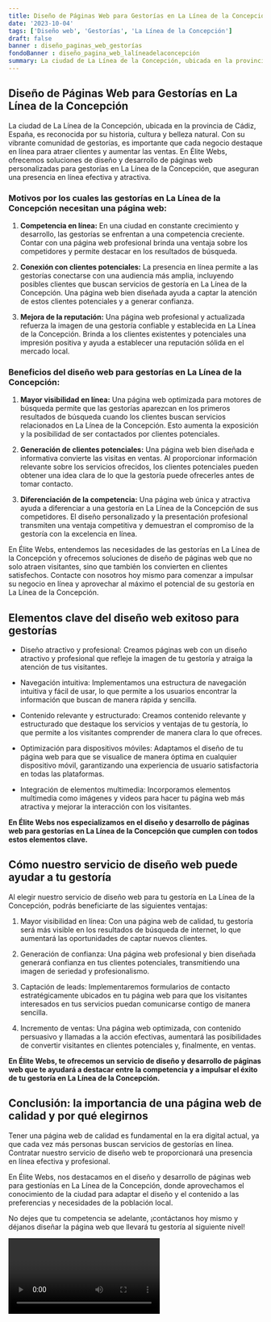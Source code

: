 ```yaml
---
title: Diseño de Páginas Web para Gestorías en La Línea de la Concepción
date: '2023-10-04'
tags: ['Diseño web', 'Gestorías', 'La Línea de la Concepción']
draft: false
banner : diseño_paginas_web_gestorías
fondoBanner : diseño_pagina_web_lalíneadelaconcepción
summary: La ciudad de La Línea de la Concepción, ubicada en la provincia de Cádiz, España, es reconocida por su historia, cultura y belleza natural. Con su vibrante comunidad de gestorías, es importante que cada negocio destaque en línea para atraer clientes y aumentar las ventas. En Élite Webs, ofrecemos soluciones de diseño y desarrollo de páginas web personalizadas para gestorías en La Línea de la Concepción, que aseguran una presencia en línea efectiva y atractiva.
---
```


## Diseño de Páginas Web para Gestorías en La Línea de la Concepción

La ciudad de La Línea de la Concepción, ubicada en la provincia de Cádiz, España, es reconocida por su historia, cultura y belleza natural. Con su vibrante comunidad de gestorías, es importante que cada negocio destaque en línea para atraer clientes y aumentar las ventas. En Élite Webs, ofrecemos soluciones de diseño y desarrollo de páginas web personalizadas para gestorías en La Línea de la Concepción, que aseguran una presencia en línea efectiva y atractiva.

### Motivos por los cuales las gestorías en La Línea de la Concepción necesitan una página web:

1. **Competencia en línea:** En una ciudad en constante crecimiento y desarrollo, las gestorías se enfrentan a una competencia creciente. Contar con una página web profesional brinda una ventaja sobre los competidores y permite destacar en los resultados de búsqueda.

2. **Conexión con clientes potenciales:** La presencia en línea permite a las gestorías conectarse con una audiencia más amplia, incluyendo posibles clientes que buscan servicios de gestoría en La Línea de la Concepción. Una página web bien diseñada ayuda a captar la atención de estos clientes potenciales y a generar confianza.

3. **Mejora de la reputación:** Una página web profesional y actualizada refuerza la imagen de una gestoría confiable y establecida en La Línea de la Concepción. Brinda a los clientes existentes y potenciales una impresión positiva y ayuda a establecer una reputación sólida en el mercado local.

### Beneficios del diseño web para gestorías en La Línea de la Concepción:

1. **Mayor visibilidad en línea:** Una página web optimizada para motores de búsqueda permite que las gestorías aparezcan en los primeros resultados de búsqueda cuando los clientes buscan servicios relacionados en La Línea de la Concepción. Esto aumenta la exposición y la posibilidad de ser contactados por clientes potenciales.

2. **Generación de clientes potenciales:** Una página web bien diseñada e informativa convierte las visitas en ventas. Al proporcionar información relevante sobre los servicios ofrecidos, los clientes potenciales pueden obtener una idea clara de lo que la gestoría puede ofrecerles antes de tomar contacto.

3. **Diferenciación de la competencia:** Una página web única y atractiva ayuda a diferenciar a una gestoría en La Línea de la Concepción de sus competidores. El diseño personalizado y la presentación profesional transmiten una ventaja competitiva y demuestran el compromiso de la gestoría con la excelencia en línea.

En Élite Webs, entendemos las necesidades de las gestorías en La Línea de la Concepción y ofrecemos soluciones de diseño de páginas web que no solo atraen visitantes, sino que también los convierten en clientes satisfechos. Contacte con nosotros hoy mismo para comenzar a impulsar su negocio en línea y aprovechar al máximo el potencial de su gestoría en La Línea de la Concepción.

<GifSeo />

<Cta />

## **Elementos clave del diseño web exitoso para gestorías**

- Diseño atractivo y profesional: Creamos páginas web con un diseño atractivo y profesional que refleje la imagen de tu gestoría y atraiga la atención de tus visitantes.

- Navegación intuitiva: Implementamos una estructura de navegación intuitiva y fácil de usar, lo que permite a los usuarios encontrar la información que buscan de manera rápida y sencilla.

- Contenido relevante y estructurado: Creamos contenido relevante y estructurado que destaque los servicios y ventajas de tu gestoría, lo que permite a los visitantes comprender de manera clara lo que ofreces.

- Optimización para dispositivos móviles: Adaptamos el diseño de tu página web para que se visualice de manera óptima en cualquier dispositivo móvil, garantizando una experiencia de usuario satisfactoria en todas las plataformas.

- Integración de elementos multimedia: Incorporamos elementos multimedia como imágenes y videos para hacer tu página web más atractiva y mejorar la interacción con los visitantes.

**En Élite Webs nos especializamos en el diseño y desarrollo de páginas web para gestorías en La Línea de la Concepción que cumplen con todos estos elementos clave.**

## **Cómo nuestro servicio de diseño web puede ayudar a tu gestoría**

Al elegir nuestro servicio de diseño web para tu gestoría en La Línea de la Concepción, podrás beneficiarte de las siguientes ventajas:

1. Mayor visibilidad en línea: Con una página web de calidad, tu gestoría será más visible en los resultados de búsqueda de internet, lo que aumentará las oportunidades de captar nuevos clientes.

2. Generación de confianza: Una página web profesional y bien diseñada generará confianza en tus clientes potenciales, transmitiendo una imagen de seriedad y profesionalismo.

3. Captación de leads: Implementaremos formularios de contacto estratégicamente ubicados en tu página web para que los visitantes interesados en tus servicios puedan comunicarse contigo de manera sencilla.

4. Incremento de ventas: Una página web optimizada, con contenido persuasivo y llamadas a la acción efectivas, aumentará las posibilidades de convertir visitantes en clientes potenciales y, finalmente, en ventas.

**En Élite Webs, te ofrecemos un servicio de diseño y desarrollo de páginas web que te ayudará a destacar entre la competencia y a impulsar el éxito de tu gestoría en La Línea de la Concepción.**

## **Conclusión: la importancia de una página web de calidad y por qué elegirnos**

Tener una página web de calidad es fundamental en la era digital actual, ya que cada vez más personas buscan servicios de gestorías en línea. Contratar nuestro servicio de diseño web te proporcionará una presencia en línea efectiva y profesional.

En Élite Webs, nos destacamos en el diseño y desarrollo de páginas web para gestionías en La Línea de la Concepción, donde aprovechamos el conocimiento de la ciudad para adaptar el diseño y el contenido a las preferencias y necesidades de la población local.

No dejes que tu competencia se adelante, ¡contáctanos hoy mismo y déjanos diseñar la página web que llevará tu gestoría al siguiente nivel!

<Video />

<CtaBot job='Gestorías' city='La Línea de la Concepción'/>

<Gmaps query='La Línea de la Concepción+españa+maps' />